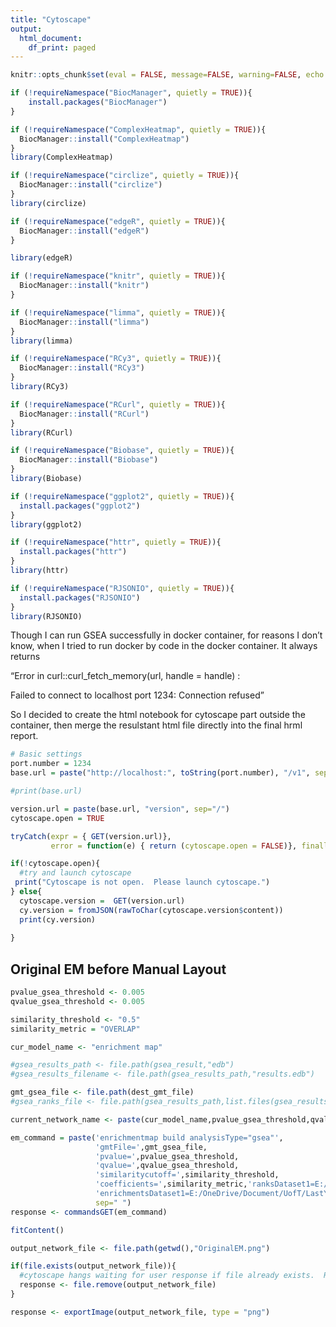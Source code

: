 ```yaml
---
title: "Cytoscape"
output:
  html_document:
    df_print: paged
---
```


```r
knitr::opts_chunk$set(eval = FALSE, message=FALSE, warning=FALSE, echo = FALSE)
```

```r
if (!requireNamespace("BiocManager", quietly = TRUE)){
    install.packages("BiocManager")
}

if (!requireNamespace("ComplexHeatmap", quietly = TRUE)){
  BiocManager::install("ComplexHeatmap")
}
library(ComplexHeatmap)

if (!requireNamespace("circlize", quietly = TRUE)){
  BiocManager::install("circlize")
}
library(circlize)

if (!requireNamespace("edgeR", quietly = TRUE)){
  BiocManager::install("edgeR")
}

library(edgeR)

if (!requireNamespace("knitr", quietly = TRUE)){
  BiocManager::install("knitr")
}

if (!requireNamespace("limma", quietly = TRUE)){
  BiocManager::install("limma")
}
library(limma)

if (!requireNamespace("RCy3", quietly = TRUE)){
  BiocManager::install("RCy3")
}
library(RCy3)

if (!requireNamespace("RCurl", quietly = TRUE)){
  BiocManager::install("RCurl")
}
library(RCurl)

if (!requireNamespace("Biobase", quietly = TRUE)){
  BiocManager::install("Biobase")
}
library(Biobase)

if (!requireNamespace("ggplot2", quietly = TRUE)){
  install.packages("ggplot2")
}
library(ggplot2)

if (!requireNamespace("httr", quietly = TRUE)){
  install.packages("httr")
}
library(httr)

if (!requireNamespace("RJSONIO", quietly = TRUE)){
  install.packages("RJSONIO")
}
library(RJSONIO)
```

Though I can run GSEA successfully in docker container, for reasons I don't know, when I tried to run docker by code in the docker container. It always returns

"Error in curl::curl_fetch_memory(url, handle = handle) : 

Failed to connect to localhost port 1234: Connection refused"

So I decided to create the html notebook for cytoscape part outside the container, then merge the resulstant html file directly into the final hrml report.


```r
# Basic settings
port.number = 1234
base.url = paste("http://localhost:", toString(port.number), "/v1", sep="")

#print(base.url)

version.url = paste(base.url, "version", sep="/")
cytoscape.open = TRUE

tryCatch(expr = { GET(version.url)}, 
         error = function(e) { return (cytoscape.open = FALSE)}, finally =function(r){ return(cytoscape.open = TRUE)})

if(!cytoscape.open){
  #try and launch cytoscape
 print("Cytoscape is not open.  Please launch cytoscape.")
} else{
  cytoscape.version =  GET(version.url)
  cy.version = fromJSON(rawToChar(cytoscape.version$content))
  print(cy.version)
  
}

```

## Original EM before Manual Layout

```r
pvalue_gsea_threshold <- 0.005
qvalue_gsea_threshold <- 0.005

similarity_threshold <- "0.5"
similarity_metric = "OVERLAP"

cur_model_name <- "enrichment map"

#gsea_results_path <- file.path(gsea_result,"edb")
#gsea_results_filename <- file.path(gsea_results_path,"results.edb")

gmt_gsea_file <- file.path(dest_gmt_file)
#gsea_ranks_file <- file.path(gsea_results_path,list.files(gsea_results_path,pattern=".rnk"))

current_network_name <- paste(cur_model_name,pvalue_gsea_threshold,qvalue_gsea_threshold,sep="_")

em_command = paste('enrichmentmap build analysisType="gsea"',
                   'gmtFile=',gmt_gsea_file,
                   'pvalue=',pvalue_gsea_threshold, 
                   'qvalue=',qvalue_gsea_threshold,
                   'similaritycutoff=',similarity_threshold,
                   'coefficients=',similarity_metric,'ranksDataset1=E:/OneDrive/Document/UofT/LastYear/Winter/BCB420/submission/my_analysis.GseaPreranked.1590521512636/edb/rank.rnk', 
                   'enrichmentsDataset1=E:/OneDrive/Document/UofT/LastYear/Winter/BCB420/submission/my_analysis.GseaPreranked.1590521512636/edb/results.edb',
                   sep=" ")
response <- commandsGET(em_command)
```

```r
fitContent()

output_network_file <- file.path(getwd(),"OriginalEM.png")

if(file.exists(output_network_file)){
  #cytoscape hangs waiting for user response if file already exists.  Remove it first
  response <- file.remove(output_network_file)
} 

response <- exportImage(output_network_file, type = "png")

```
